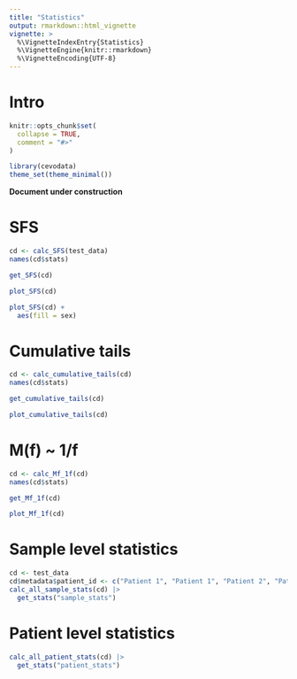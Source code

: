 ```yaml
---
title: "Statistics"
output: rmarkdown::html_vignette
vignette: >
  %\VignetteIndexEntry{Statistics}
  %\VignetteEngine{knitr::rmarkdown}
  %\VignetteEncoding{UTF-8}
---
```


# Intro

```r
knitr::opts_chunk$set(
  collapse = TRUE,
  comment = "#>"
)
```

```r
library(cevodata)
theme_set(theme_minimal())
```

**Document under construction**

# SFS

```r
cd <- calc_SFS(test_data)
names(cd$stats)
```

```r
get_SFS(cd)
```

```r
plot_SFS(cd)
```

```r
plot_SFS(cd) +
  aes(fill = sex)
```

# Cumulative tails

```r
cd <- calc_cumulative_tails(cd)
names(cd$stats)
```

```r
get_cumulative_tails(cd)
```

```r
plot_cumulative_tails(cd)
```


# M(f) ~ 1/f

```r
cd <- calc_Mf_1f(cd)
names(cd$stats)
```

```r
get_Mf_1f(cd)
```

```r
plot_Mf_1f(cd)
```


# Sample level statistics

```r
cd <- test_data
cd$metadata$patient_id <- c("Patient 1", "Patient 1", "Patient 2", "Patient 3")
calc_all_sample_stats(cd) |> 
  get_stats("sample_stats")
```

# Patient level statistics

```r
calc_all_patient_stats(cd) |> 
  get_stats("patient_stats")
```

